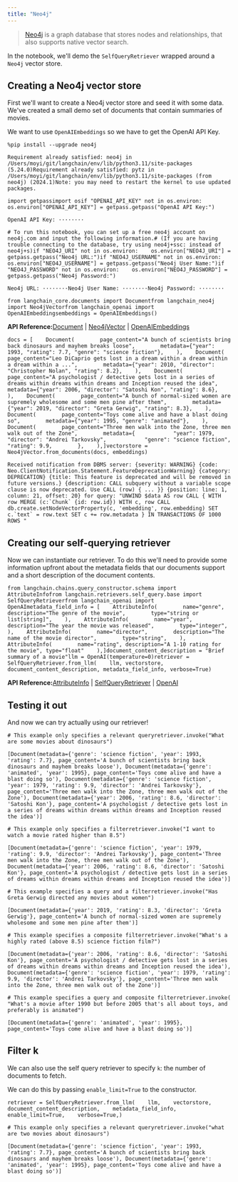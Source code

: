 ```yaml
---
title: "Neo4j"
---
```


> [Neo4j](https://neo4j.com/oss/) is a graph database that stores nodes and relationships, that also supports native vector search.

In the notebook, we'll demo the `SelfQueryRetriever` wrapped around a `Neo4j` vector store.

## Creating a Neo4j vector store

First we'll want to create a Neo4j vector store and seed it with some data. We've created a small demo set of documents that contain summaries of movies.

We want to use `OpenAIEmbeddings` so we have to get the OpenAI API Key.

```
%pip install --upgrade neo4j
```

```
Requirement already satisfied: neo4j in /Users/moyi/git/langchain/env/lib/python3.11/site-packages (5.24.0)Requirement already satisfied: pytz in /Users/moyi/git/langchain/env/lib/python3.11/site-packages (from neo4j) (2024.1)Note: you may need to restart the kernel to use updated packages.
```

```
import getpassimport osif "OPENAI_API_KEY" not in os.environ:    os.environ["OPENAI_API_KEY"] = getpass.getpass("OpenAI API Key:")
```

```
OpenAI API Key: ········
```

```
# To run this notebook, you can set up a free neo4j account on neo4j.com and input the following information.# (If you are having trouble connecting to the database, try using neo4j+ssc: instead of neo4j+s)if "NEO4J_URI" not in os.environ:    os.environ["NEO4J_URI"] = getpass.getpass("Neo4j URL:")if "NEO4J_USERNAME" not in os.environ:    os.environ["NEO4J_USERNAME"] = getpass.getpass("Neo4j User Name:")if "NEO4J_PASSWORD" not in os.environ:    os.environ["NEO4J_PASSWORD"] = getpass.getpass("Neo4j Password:")
```

```
Neo4j URL: ········Neo4j User Name: ········Neo4j Password: ········
```

```
from langchain_core.documents import Documentfrom langchain_neo4j import Neo4jVectorfrom langchain_openai import OpenAIEmbeddingsembeddings = OpenAIEmbeddings()
```

**API Reference:**[Document](https://python.langchain.com/api_reference/core/documents/langchain_core.documents.base.Document.html) | [Neo4jVector](https://python.langchain.com/api_reference/neo4j/vectorstores/langchain_neo4j.vectorstores.neo4j_vector.Neo4jVector.html) | [OpenAIEmbeddings](https://python.langchain.com/api_reference/openai/embeddings/langchain_openai.embeddings.base.OpenAIEmbeddings.html)

```
docs = [    Document(        page_content="A bunch of scientists bring back dinosaurs and mayhem breaks loose",        metadata={"year": 1993, "rating": 7.7, "genre": "science fiction"},    ),    Document(        page_content="Leo DiCaprio gets lost in a dream within a dream within a dream within a ...",        metadata={"year": 2010, "director": "Christopher Nolan", "rating": 8.2},    ),    Document(        page_content="A psychologist / detective gets lost in a series of dreams within dreams within dreams and Inception reused the idea",        metadata={"year": 2006, "director": "Satoshi Kon", "rating": 8.6},    ),    Document(        page_content="A bunch of normal-sized women are supremely wholesome and some men pine after them",        metadata={"year": 2019, "director": "Greta Gerwig", "rating": 8.3},    ),    Document(        page_content="Toys come alive and have a blast doing so",        metadata={"year": 1995, "genre": "animated"},    ),    Document(        page_content="Three men walk into the Zone, three men walk out of the Zone",        metadata={            "year": 1979,            "director": "Andrei Tarkovsky",            "genre": "science fiction",            "rating": 9.9,        },    ),]vectorstore = Neo4jVector.from_documents(docs, embeddings)
```

```
Received notification from DBMS server: {severity: WARNING} {code: Neo.ClientNotification.Statement.FeatureDeprecationWarning} {category: DEPRECATION} {title: This feature is deprecated and will be removed in future versions.} {description: CALL subquery without a variable scope clause is now deprecated. Use CALL (row) { ... }} {position: line: 1, column: 21, offset: 20} for query: "UNWIND $data AS row CALL { WITH row MERGE (c:`Chunk` {id: row.id}) WITH c, row CALL db.create.setNodeVectorProperty(c, 'embedding', row.embedding) SET c.`text` = row.text SET c += row.metadata } IN TRANSACTIONS OF 1000 ROWS "
```

## Creating our self-querying retriever

Now we can instantiate our retriever. To do this we'll need to provide some information upfront about the metadata fields that our documents support and a short description of the document contents.

```
from langchain.chains.query_constructor.schema import AttributeInfofrom langchain.retrievers.self_query.base import SelfQueryRetrieverfrom langchain_openai import OpenAImetadata_field_info = [    AttributeInfo(        name="genre",        description="The genre of the movie",        type="string or list[string]",    ),    AttributeInfo(        name="year",        description="The year the movie was released",        type="integer",    ),    AttributeInfo(        name="director",        description="The name of the movie director",        type="string",    ),    AttributeInfo(        name="rating", description="A 1-10 rating for the movie", type="float"    ),]document_content_description = "Brief summary of a movie"llm = OpenAI(temperature=0)retriever = SelfQueryRetriever.from_llm(    llm, vectorstore, document_content_description, metadata_field_info, verbose=True)
```

**API Reference:**[AttributeInfo](https://python.langchain.com/api_reference/langchain/chains/langchain.chains.query_constructor.schema.AttributeInfo.html) | [SelfQueryRetriever](https://python.langchain.com/api_reference/langchain/retrievers/langchain.retrievers.self_query.base.SelfQueryRetriever.html) | [OpenAI](https://python.langchain.com/api_reference/openai/llms/langchain_openai.llms.base.OpenAI.html)

## Testing it out

And now we can try actually using our retriever!

```
# This example only specifies a relevant queryretriever.invoke("What are some movies about dinosaurs")
```

```
[Document(metadata={'genre': 'science fiction', 'year': 1993, 'rating': 7.7}, page_content='A bunch of scientists bring back dinosaurs and mayhem breaks loose'), Document(metadata={'genre': 'animated', 'year': 1995}, page_content='Toys come alive and have a blast doing so'), Document(metadata={'genre': 'science fiction', 'year': 1979, 'rating': 9.9, 'director': 'Andrei Tarkovsky'}, page_content='Three men walk into the Zone, three men walk out of the Zone'), Document(metadata={'year': 2006, 'rating': 8.6, 'director': 'Satoshi Kon'}, page_content='A psychologist / detective gets lost in a series of dreams within dreams within dreams and Inception reused the idea')]
```

```
# This example only specifies a filterretriever.invoke("I want to watch a movie rated higher than 8.5")
```

```
[Document(metadata={'genre': 'science fiction', 'year': 1979, 'rating': 9.9, 'director': 'Andrei Tarkovsky'}, page_content='Three men walk into the Zone, three men walk out of the Zone'), Document(metadata={'year': 2006, 'rating': 8.6, 'director': 'Satoshi Kon'}, page_content='A psychologist / detective gets lost in a series of dreams within dreams within dreams and Inception reused the idea')]
```

```
# This example specifies a query and a filterretriever.invoke("Has Greta Gerwig directed any movies about women")
```

```
[Document(metadata={'year': 2019, 'rating': 8.3, 'director': 'Greta Gerwig'}, page_content='A bunch of normal-sized women are supremely wholesome and some men pine after them')]
```

```
# This example specifies a composite filterretriever.invoke("What's a highly rated (above 8.5) science fiction film?")
```

```
[Document(metadata={'year': 2006, 'rating': 8.6, 'director': 'Satoshi Kon'}, page_content='A psychologist / detective gets lost in a series of dreams within dreams within dreams and Inception reused the idea'), Document(metadata={'genre': 'science fiction', 'year': 1979, 'rating': 9.9, 'director': 'Andrei Tarkovsky'}, page_content='Three men walk into the Zone, three men walk out of the Zone')]
```

```
# This example specifies a query and composite filterretriever.invoke(    "What's a movie after 1990 but before 2005 that's all about toys, and preferably is animated")
```

```
[Document(metadata={'genre': 'animated', 'year': 1995}, page_content='Toys come alive and have a blast doing so')]
```

## Filter k

We can also use the self query retriever to specify `k`: the number of documents to fetch.

We can do this by passing `enable_limit=True` to the constructor.

```
retriever = SelfQueryRetriever.from_llm(    llm,    vectorstore,    document_content_description,    metadata_field_info,    enable_limit=True,    verbose=True,)
```

```
# This example only specifies a relevant queryretriever.invoke("what are two movies about dinosaurs")
```

```
[Document(metadata={'genre': 'science fiction', 'year': 1993, 'rating': 7.7}, page_content='A bunch of scientists bring back dinosaurs and mayhem breaks loose'), Document(metadata={'genre': 'animated', 'year': 1995}, page_content='Toys come alive and have a blast doing so')]
```
